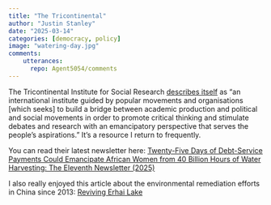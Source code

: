 ```yaml
---
title: "The Tricontinental"
author: "Justin Stanley"
date: "2025-03-14"
categories: [democracy, policy]
image: "watering-day.jpg"
comments:
    utterances:
      repo: Agent5054/comments
---
```


The Tricontinental Institute for Social Research [describes itself](https://thetricontinental.org/about/#mission) as "an international institute guided by popular movements and organisations \[which seeks\] to build a bridge between academic production and political and social movements in order to promote critical thinking and stimulate debates and research with an emancipatory perspective that serves the people’s aspirations." It's a resource I return to frequently.

You can read their latest newsletter here: [Twenty-Five Days of Debt-Service Payments Could Emancipate African Women from 40 Billion Hours of Water Harvesting: The Eleventh Newsletter (2025)](https://thetricontinental.org/newsletterissue/women-gender-inequality-poverty/)

I also really enjoyed this article about the environmental remediation efforts in China since 2013: [Reviving Erhai Lake](https://thetricontinental.org/wenhua-zongheng-2024-2-reviving-erhai-lake/)
